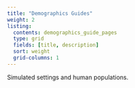 ```yaml
---
title: "Demographics Guides"
weight: 2
listing:
  contents: demographics_guide_pages
  type: grid
  fields: [title, description]
  sort: weight
  grid-columns: 1
---
```


Simulated settings and human populations.
